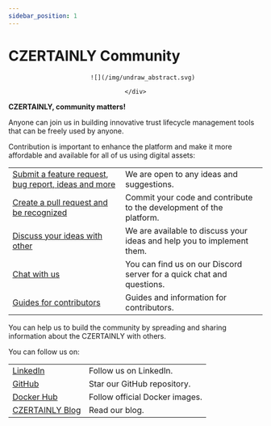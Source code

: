 ```yaml
---
sidebar_position: 1
---
```


# CZERTAINLY Community

<center>
    <div style={{width: 250}}>

        ![](/img/undraw_abstract.svg)

    </div>
</center>

**CZERTAINLY, community matters!**

Anyone can join us in building innovative trust lifecycle management tools that can be freely used by anyone.

Contribution is important to enhance the platform and make it more affordable and available for all of us using digital assets:

|                                                                                                                    |                                                                        |
|--------------------------------------------------------------------------------------------------------------------|------------------------------------------------------------------------|
| [Submit a feature request, bug report, ideas and more](https://github.com/CZERTAINLY/CZERTAINLY/issues/new/choose) | We are open to any ideas and suggestions.                              |
| [Create a pull request and be recognized](https://github.com/CZERTAINLY/CZERTAINLY/blob/master/CONTRIBUTING.md)    | Commit your code and contribute to the development of the platform.    |
| [Discuss your ideas with other](https://github.com/CZERTAINLY/CZERTAINLY/discussions)                              | We are available to discuss your ideas and help you to implement them. |
| [Chat with us](https://discord.gg/XYsSZKjSt4)                                                                      | You can find us on our Discord server for a quick chat and questions.  |
| [Guides for contributors](../contributors/overview.mdx)                                                            | Guides and information for contributors.                               |

You can help us to build the community by spreading and sharing information about the CZERTAINLY with others.

You can follow us on:

|                                                         |                                |
|---------------------------------------------------------|--------------------------------|
| [LinkedIn](https://www.linkedin.com/company/czertainly) | Follow us on LinkedIn.         |
| [GitHub](https://github.com/CZERTAINLY/CZERTAINLY)      | Star our GitHub repository.    |
| [Docker Hub](https://hub.docker.com/u/czertainly)       | Follow official Docker images. |
| [CZERTAINLY Blog](https://czertainly.com/blog)          | Read our blog.                 |
